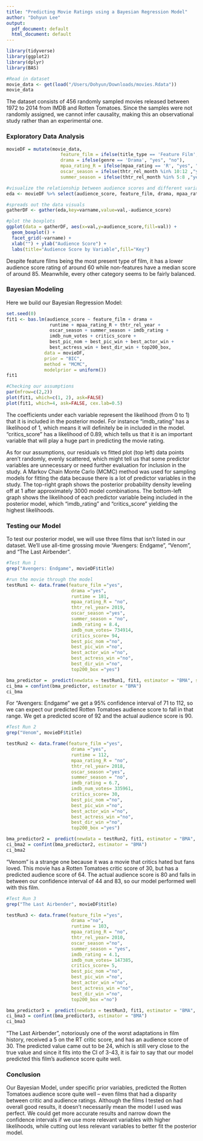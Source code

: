 ```yaml
---
title: "Predicting Movie Ratings using a Bayesian Regression Model"
author: "Dohyun Lee"
output:
  pdf_document: default
  html_document: default
---
```


```r
library(tidyverse)
library(ggplot2)
library(dplyr)
library(BAS)

#Read in dataset
movie_data <- get(load("/Users/Dohyun/Downloads/movies.Rdata"))
movie_data
```

The dataset consists of 456 randomly sampled movies released between 1972 to 2014 from IMDB and Rotten Tomatoes. Since the samples were not randomly assigned, we cannot infer causality, making this an observational study rather than an experimental one.

### Exploratory Data Analysis

```r
movieDF = mutate(movie_data,
                    feature_film = ifelse(title_type == 'Feature Film', "yes", "no"),
                    drama = ifelse(genre == 'Drama', "yes", "no"),
                    mpaa_rating_R = ifelse(mpaa_rating == 'R', "yes", "no"),
                    oscar_season = ifelse(thtr_rel_month %in% 10:12 ,"yes","no"),
                    summer_season = ifelse(thtr_rel_month %in% 5:8 ,"yes","no"))

#visualize the relationship between audience scores and different variables of a film
eda <- movieDF %>% select(audience_score, feature_film, drama, mpaa_rating_R, oscar_season, summer_season)

#spreads out the data visuals
gatherDF <- gather(eda,key=varname,value=val,-audience_score)

#plot the boxplots
ggplot(data = gatherDF, aes(x=val,y=audience_score,fill=val)) + 
  geom_boxplot() +
  facet_grid(~varname) +
  xlab("") + ylab("Audience Score") +
  labs(title="Audience Score by Variable",fill="Key")
```

Despite feature films being the most present type of film, it has a lower audience score rating of around 60 while non-features have a median score of around 85. Meanwhile, every other category seems to be fairly balanced.

### Bayesian Modeling

Here we build our Bayesian Regression Model:

```r
set.seed(0)
fit1 <- bas.lm(audience_score ~ feature_film + drama +
                runtime + mpaa_rating_R + thtr_rel_year +
                oscar_season + summer_season + imdb_rating +
                imdb_num_votes + critics_score +
                best_pic_nom + best_pic_win + best_actor_win +
                best_actress_win + best_dir_win + top200_box,
              data = movieDF,
              prior = "BIC",
              method = "MCMC",
              modelprior = uniform())
fit1

#Checking our assumptions
par(mfrow=c(2,2))
plot(fit1, which=c(1, 2), ask=FALSE)
plot(fit1, which=4, ask=FALSE, cex.lab=0.5)
```

The coefficients under each variable represent the likelihood (from 0 to 1) that it is included in the posterior model. For instance "imdb_rating" has a likelihood of 1, which means it will definitely be in included in the model. "critics_score" has a likelihood of 0.89, which tells us that it is an important variable that will play a huge part in predicting the movie rating.

As for our assumptions, our residuals vs fitted plot (top left) data points aren't randomly, evenly scattered, which might tell us that some predictor variables are unnecessary or need further evaluation for inclusion in the study. A Markov Chain Monte Carlo (MCMC) method was used for sampling models for fitting the data because there is a lot of predictor variables in the study. The top-right graph shows the posterior probability density leveling off at 1 after approximately 3000 model combinations. The bottom-left graph shows the likelihood of each predictor variable being included in the posterior model, which "imdb_rating" and "critics_score" yielding the highest likelihoods.

### Testing our Model

To test our posterior model, we will use three films that isn't listed in our dataset. We'll use all-time grossing movie "Avengers: Endgame", "Venom", and "The Last Airbender".

```r
#Test Run 1
grep("Avengers: Endgame", movieDF$title)

#run the movie through the model
testRun1 <- data.frame(feature_film ="yes",
                        drama ="yes",
                        runtime = 181,
                        mpaa_rating_R = "no",
                        thtr_rel_year= 2019,
                        oscar_season ="yes",
                        summer_season = "no",
                        imdb_rating = 8.4,
                        imdb_num_votes= 734914,
                        critics_score= 94,
                        best_pic_nom ="no",
                        best_pic_win ="no",
                        best_actor_win ="no",
                        best_actress_win ="no",
                        best_dir_win ="no",
                        top200_box ="yes")

bma_predictor =  predict(newdata = testRun1, fit1, estimator = "BMA", se.fit = TRUE)
ci_bma = confint(bma_predictor, estimator = "BMA")
ci_bma
```

For "Avengers: Endgame" we get a 95% confidence interval of 71 to 112, so we can expect our predicted Rotten Tomatoes audience score to fall in that range. We get a predicted score of 92 and the actual audience score is 90.

```r
#Test Run 2
grep("Venom", movieDF$title)

testRun2 <- data.frame(feature_film ="yes",
                        drama ="yes",
                        runtime = 112,
                        mpaa_rating_R = "no",
                        thtr_rel_year= 2018,
                        oscar_season ="yes",
                        summer_season = "no",
                        imdb_rating = 6.7,
                        imdb_num_votes= 335961,
                        critics_score= 30,
                        best_pic_nom ="no",
                        best_pic_win ="no",
                        best_actor_win ="no",
                        best_actress_win ="no",
                        best_dir_win ="no",
                        top200_box ="yes")

bma_predictor2 =  predict(newdata = testRun2, fit1, estimator = "BMA", se.fit = TRUE)
ci_bma2 = confint(bma_predictor2, estimator = "BMA")
ci_bma2
```

"Venom" is a strange one because it was a movie that critics hated but fans loved. This movie has a Rotten Tomatoes critic score of 30, but has a predicted audience score of 64. The actual audience score is 80 and falls in between our confidence interval of 44 and 83, so our model performed well with this film.

```r
#Test Run 3
grep("The Last Airbender", movieDF$title)

testRun3 <- data.frame(feature_film ="yes",
                        drama ="no",
                        runtime = 103,
                        mpaa_rating_R = "no",
                        thtr_rel_year= 2010,
                        oscar_season ="no",
                        summer_season = "yes",
                        imdb_rating = 4.1,
                        imdb_num_votes= 147385,
                        critics_score= 5,
                        best_pic_nom ="no",
                        best_pic_win ="no",
                        best_actor_win ="no",
                        best_actress_win ="no",
                        best_dir_win ="no",
                        top200_box ="no")

bma_predictor3 =  predict(newdata = testRun3, fit1, estimator = "BMA", se.fit = TRUE)
ci_bma3 = confint(bma_predictor3, estimator = "BMA")
ci_bma3
```

"The Last Airbender", notoriously one of the worst adaptations in film history, received a 5 on the RT critic score, and has an audience score of 30. The predicted value came out to be 24, which is still very close to the true value and since it fits into the CI of 3-43, it is fair to say that our model predicted this film's audience score quite well.

### Conclusion

Our Bayesian Model, under specific prior variables, predicted the Rotten Tomatoes audience score quite well -- even films that had a disparity between critic and audience ratings. Although the films I tested on had overall good results, it doesn't necessarily mean the model I used was perfect. We could get more accurate results and narrow down the confidence intervals if we use more relevant variables with higher likelihoods, while cutting out less relevant variables to better fit the posterior model.

